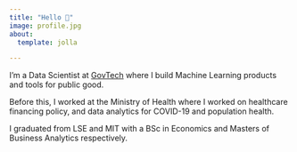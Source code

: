 ```yaml
---
title: "Hello 👋"
image: profile.jpg
about:
  template: jolla

---
```


I'm a Data Scientist at [GovTech](tech.gov.sg) where I build Machine Learning products and tools for public good.

Before this, I worked at the Ministry of Health where I worked on healthcare financing policy, and data analytics for COVID-19 and population health. 

I graduated from LSE and MIT with a BSc in Economics and Masters of Business Analytics respectively.
